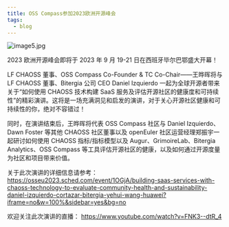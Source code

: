 ```yaml
---
title: OSS Compass参加2023欧洲开源峰会
tags:
  - blog
---
```


![image5.jpg](media/report1.png)

<!--truncate-->

2023 欧洲开源峰会即将于 2023 年 9 月 19-21 日在西班牙毕尔巴鄂盛大开幕！

LF CHAOSS 董事、OSS Compass Co-Founder & TC Co-Chair——王晔晖将与 LF CHAOSS 董事、Bitergia 公司 CEO Daniel Izquierdo 一起为全球开源者带来关于“如何使用 CHAOSS 技术构建 SaaS 服务及评估开源社区的健康度和可持续性”的精彩演讲。这将是一场充满洞见和启发的演讲，对于关心开源社区健康和可持续性的你，绝对不容错过！

同时，在演讲结束后，王晔晖将代表 OSS Compass 社区与 Daniel Izquierdo、Dawn Foster 等其他 CHAOSS 社区董事以及 openEuler 社区运营经理郑振宇一起研讨如何使用 CHAOSS 指标/指标模型以及 Augur、GrimoireLab、Bitergia Analytics、OSS Compass 等工具评估开源社区的健康，以及如何通过开源度量为社区和项目带来价值。

关于此次演讲的详细信息请参考：
https://osseu2023.sched.com/event/1OGjA/building-saas-services-with-chaoss-technology-to-evaluate-community-health-and-sustainability-daniel-izquierdo-cortazar-bitergia-yehui-wang-huawei?iframe=no&w=100%&sidebar=yes&bg=no

欢迎关注此次演讲的直播：
https://www.youtube.com/watch?v=FNK3--dtR_4
